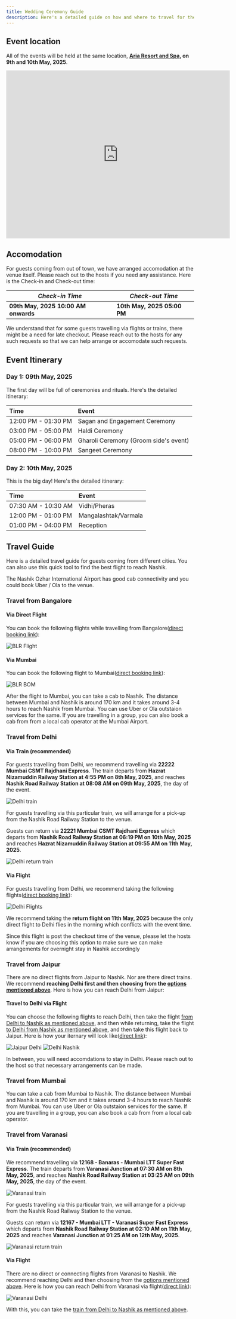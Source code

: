 ```yaml
---
title: Wedding Ceremony Guide
description: Here's a detailed guide on how and where to travel for the Wedding of Aishwarya and Sahil to be held on 10th of May, 2025.
---
```



## Event location

All of the events will be held at the same location, **[Aria Resort and Spa](https://arianashik.in/), on 9th and 10th May, 2025**.

<iframe src="https://www.google.com/maps/embed?pb=!1m18!1m12!1m3!1d3749.0172411422254!2d73.66253757593235!3d20.007791081398167!2m3!1f0!2f0!3f0!3m2!1i1024!2i768!4f13.1!3m3!1m2!1s0x3bdded325dce5449%3A0xc96793e79d02dd5d!2sAria%20Resort%20%26%20Spa!5e0!3m2!1sen!2sin!4v1740845636401!5m2!1sen!2sin" width="600" height="450" style="border:0;" allowfullscreen="" loading="lazy" referrerpolicy="no-referrer-when-downgrade"></iframe>

## Accomodation

For guests coming from out of town, we have arranged accomodation at the venue itself. Please reach out to the hosts if you need any assistance. Here is the Check-in and Check-out time:

| ***Check-in Time*** | ***Check-out Time*** |
| ---- | --- |
| **09th May, 2025 10:00 AM onwards** | **10th May, 2025 05:00 PM** |

We understand that for some guests travelling via flights or trains, there might be a need for late checkout. Please reach out to the hosts for any such requests so that we can help arrange or accomodate such requests.

## Event Itinerary

### Day 1: 09th May, 2025

The first day will be full of ceremonies and rituals. Here's the detailed itinerary:

| Time     | Event                          |
| :------- | :----------------------------- |
| 12:00 PM - 01:30 PM | Sagan and Engagement Ceremony |
| 03:00 PM - 05:00 PM | Haldi Ceremony                |
| 05:00 PM - 06:00 PM | Gharoli Ceremony (Groom side's event) |
| 08:00 PM - 10:00 PM | Sangeet Ceremony              |

### Day 2: 10th May, 2025

This is the big day! Here's the detailed itinerary:

| Time     | Event                          |
| :------- | :----------------------------- |
| 07:30 AM - 10:30 AM | Vidhi/Pheras |
| 12:00 PM - 01:00 PM | Mangalashtak/Varmala |
| 01:00 PM - 04:00 PM | Reception |

## Travel Guide

Here is a detailed travel guide for guests coming from different cities. You can also use this quick tool to find the best flight to reach Nashik.

<div data-skyscanner-widget="SearchWidget" data-locale="en-GB" data-market="IN" data-currency="INR" data-destination-iata-code="ISK" data-flight-type="return" data-flight-outbound-date="2025-05-09" data-flight-inbound-date="2025-05-10" data-widget-padding="10px 12px" data-widget-border-radius="4" data-responsive="true" data-hide-powered-by="true" data-enable-placeholders="true"></div>
<script  src="https://widgets.skyscanner.net/widget-server/js/loader.js" async></script>

The Nashik Ozhar International Airport has good cab connectivity and you could book Uber / Ola to the venue.

### Travel from Bangalore

#### Via Direct Flight

You can book the following flights while travelling from Bangalore([direct booking link](https://www.google.com/travel/flights/s/bfjX4xk4iEyBdmfy9)):

![BLR Flight](../../../assets/blr.png)

#### Via Mumbai

You can book the following flight to Mumbai([direct booking link](https://www.google.com/travel/flights/s/Z2BUE9BnK3dWbB8a6)):

![BLR BOM](../../../assets/blr-bom.png)

After the flight to Mumbai, you can take a cab to Nashik. The distance between Mumbai and Nashik is around 170 km and it takes around 3-4 hours to reach Nashik from Mumbai. You can use Uber or Ola outstaion services for the same. If you are travelling in a group, you can also book a cab from from a local cab operator at the Mumbai Airport.

### Travel from Delhi

#### Via Train (recommended)

For guests travelling from Delhi, we recommend travelling via **22222 Mumbai CSMT Rajdhani Express**. The train departs from **Hazrat Nizamuddin Railway Station at 4:55 PM on 8th May, 2025**, and reaches **Nashik Road Railway Station at 08:08 AM on 09th May, 2025**, the day of the event.

![Delhi train](../../../assets/delhi-train.png)

<Aside title='Pick-up facility from Nashik Road Railway Station'>
For guests travelling via this particular train, we will arrange for a pick-up from the Nashik Road Railway Station to the venue.
</Aside>

Guests can return via **22221 Mumbai CSMT Rajdhani Express** which departs from **Nashik Road Railway Station at 06:19 PM on 10th May, 2025** and reaches **Hazrat Nizamuddin Railway Station at 09:55 AM on 11th May, 2025**.

![Delhi return train](../../../assets/delhi-train-return.png)

#### Via Flight

For guests travelling from Delhi, we recommend taking the following flights([direct booking link](https://www.google.com/travel/flights/s/FRftuXNxKvPmoV9AA)):

![Delhi Flights](../../../assets/del.png)

We recommend taking the **return flight on 11th May, 2025** because the only direct flight to Delhi flies in the morning which conflicts with the event time.

<Aside title='Arrangements post checkout'>
Since this flight is post the checkout time of the venue, please let the hosts know if you are choosing this option to make sure we can make arrangements for overnight stay in Nashik accordingly
</Aside>

### Travel from Jaipur

There are no direct flights from Jaipur to Nashik. Nor are there direct trains. We recommend **reaching Delhi first and then choosing from the [options mentioned above](#travel-from-delhi)**. Here is how you can reach Delhi from Jaipur:

#### Travel to Delhi via Flight

You can choose the following flights to reach Delhi, then take the flight [from Delhi to Nashik as mentioned above](#via-flight), and then while returning, take the flight [to Delhi from Nashik as mentioned above](#via-), and then take this flight back to Jaipur. Here is how your iternary will look like([direct link](https://www.google.com/travel/flights/s/jAdWT7cE97ZXC7Fq5)):

![Jaipur Delhi](../../../assets/jai-del.png)
![Delhi Nashik](../../../assets/del.png)

In between, you will need accomdations to stay in Delhi. Please reach out to the host so that necessary arrangements can be made.

### Travel from Mumbai

You can take a cab from Mumbai to Nashik. The distance between Mumbai and Nashik is around 170 km and it takes around 3-4 hours to reach Nashik from Mumbai. You can use Uber or Ola outstaion services for the same. If you are travelling in a group, you can also book a cab from from a local cab operator.

### Travel from Varanasi

#### Via Train (recommended)

We recommend travelling via **12168 - Banaras - Mumbai LTT Super Fast Express**. The train departs from **Varanasi Junction at 07:30 AM on 8th May, 2025**, and reaches **Nashik Road Railway Station at 03:25 AM on 09th May, 2025**, the day of the event.

![Varanasi train](../../../assets/vns-12168.png)

<Aside title='Pick-up facility from Nashik Road Railway Station'>
For guests travelling via this particular train, we will arrange for a pick-up from the Nashik Road Railway Station to the venue.
</Aside>

Guests can return via **12167 - Mumbai LTT - Varanasi Super Fast Express** which departs from **Nashik Road Railway Station at 02:10 AM on 11th May, 2025** and reaches **Varanasi Junction at 01:25 AM on 12th May, 2025**.

![Varanasi return train](../../../assets/vns-12167.png)

#### Via Flight

There are no direct or connecting flights from Varanasi to Nashik. We recommend reaching Delhi and then choosing from the [options mentioned above](#travel-from-delhi). Here is how you can reach Delhi from Varanasi via flight([direct link](https://www.google.com/travel/flights/s/XSxR1bX8VrzX6reZ6)):

![Varanasi Delhi](../../../assets/vns-del-flight.png)

With this, you can take the [train from Delhi to Nashik as mentioned above](#via-train-recommended).
